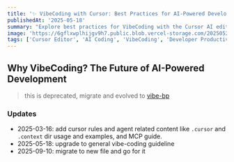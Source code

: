 ```yaml
---
title: '✨ VibeCoding with Cursor: Best Practices for AI-Powered Development'
publishedAt: '2025-05-18'
summary: "Explore best practices for VibeCoding with the Cursor AI editor, enhancing your AI-powered development workflow and productivity."
image: 'https://6gflxwplhijgv9h7.public.blob.vercel-storage.com/20250526164830-wyxK0U7FPmPVfkNCdbXytJ2YOFTwnu.jpg'
tags: ['Cursor Editor', 'AI Coding', 'VibeCoding', 'Developer Productivity', 'AI Assisted Development', 'Best Practices', 'en']
---
```


## Why VibeCoding? The Future of AI-Powered Development

> this is deprecated, migrate and evolved to [vibe-bp](/posts/vibe-bp)

### Updates

- 2025-03-16: add cursor rules and agent related content like `.cursor` and `.context` dir usage and examples, and MCP guide.
- 2025-05-18: upgrade to general vibe-coding guideline
- 2025-09-10: migrate to new file and go for it
